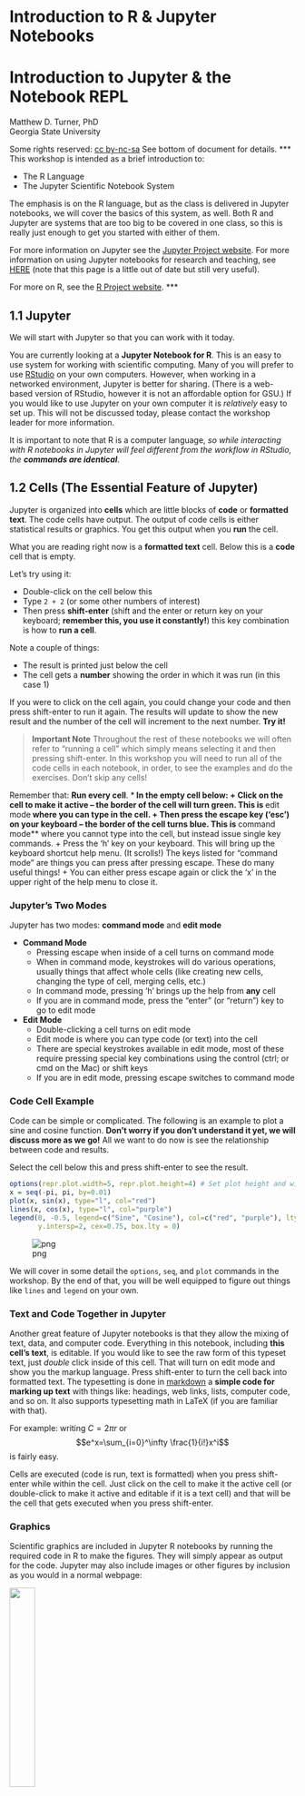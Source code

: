 
# Introduction to R & Jupyter Notebooks
# Introduction to Jupyter & the Notebook REPL

Matthew D. Turner, PhD  
Georgia State University

Some rights reserved: [cc by-nc-sa](https://creativecommons.org/licenses/by-nc-sa/4.0/) See bottom of document for details.
***
This workshop is intended as a brief introduction to:

+ The R Language
+ The Jupyter Scientific Notebook System

The emphasis is on the R language, but as the class is delivered in Jupyter notebooks, we will cover the basics of this system, as well. Both R and Jupyter are systems that are too big to be covered in one class, so this is really just enough to get you started with either of them. 

For more information on Jupyter see the [Jupyter Project website](http://jupyter.org/). For more information on using Jupyter notebooks for research and teaching, see [HERE](https://jupyter.brynmawr.edu/services/public/dblank/Jupyter%20Notebook%20Users%20Manual.ipynb) (note that this page is a little out of date but still very useful).

For more on R, see the [R Project website](https://www.r-project.org/).
***

## 1.1 Jupyter

We will start with Jupyter so that you can work with it today.

You are currently looking at a **Jupyter Notebook for R**. This is an easy to use system for working with scientific computing. Many of you will prefer to use [RStudio](https://www.rstudio.com/products/rstudio/) on your own computers. However, when working in a networked environment, Jupyter is better for sharing. (There is a web-based version of RStudio, however it is not an affordable option for GSU.) If you would like to use Jupyter on your own computer it is _relatively_ easy to set up. This will not be discussed today, please contact the workshop leader for more information.

It is important to note that R is a computer language, _so while interacting with R notebooks in Jupyter will feel different from the workflow in RStudio, the **commands are identical**_. 

## 1.2 Cells (The Essential Feature of Jupyter)

Jupyter is organized into **cells** which are little blocks of **code** or **formatted text**. The code cells have output. The output of code cells is either statistical results or graphics. You get this output when you **run** the cell.

What you are reading right now is a **formatted text** cell. Below this is a **code** cell that is empty. 

Let's try using it:

+ Double-click on the cell below this
+ Type `2 + 2` (or some other numbers of interest)
+ Then press **shift-enter** (shift and the enter or return key on your keyboard; **remember this, you use it constantly!**) this key combination is how to **run a cell**.

Note a couple of things:

+ The result is printed just below the cell
+ The cell gets a **number** showing the order in which it was run (in this case 1)

If you were to click on the cell again, you could change your code and then press shift-enter to run it again. The results will update to show the new result and the number of the cell will increment to the next number. **Try it!**

> **Important Note** Throughout the rest of these notebooks we will often refer to "running a cell" which simply means selecting it and then pressing shift-enter. In this workshop you will need to run all of the code cells in each notebook, in order, to see the examples and do the exercises. Don't skip any cells!

Remember that: **Run every cell**.
***
In the empty cell below:
+ Click on the cell to make it active -- the border of the cell will turn green. This is **edit mode** where you can type in the cell.
+ Then press the escape key ('esc') on your keyboard -- the border of the cell turns blue. This is **command mode** where you cannot type into the cell, but instead issue single key commands.
+ Press the 'h' key on your keyboard. This will bring up the keyboard shortcut help menu. (It scrolls!) The keys listed for "command mode" are things you can press after pressing escape. These do many useful things!
+ You can either press escape again or click the 'x' in the upper right of the help menu to close it.

### Jupyter's Two Modes

Jupyter has two modes: **command mode** and **edit mode**

+ **Command Mode**
  + Pressing escape when inside of a cell turns on command mode
  + When in command mode, keystrokes will do various operations, usually things that affect whole cells (like creating new cells, changing the type of cell, merging cells, etc.)
  + In command mode, pressing 'h' brings up the help from **any** cell
  + If you are in command mode, press the "enter" (or "return") key to go to edit mode
+ **Edit Mode**
  + Double-clicking a cell turns on edit mode
  + Edit mode is where you can type code (or text) into the cell
  + There are special keystrokes available in edit mode, most of these require pressing special key combinations using the control (ctrl; or cmd on the Mac) or shift keys
  + If you are in edit mode, pressing escape switches to command mode

### Code Cell Example
Code can be simple or complicated. The following is an example to plot a sine and cosine function. **Don't worry if you don't understand it yet, we will discuss more as we go!** All we want to do now is see the relationship between code and results.

Select the cell below this and press shift-enter to see the result.


```R
options(repr.plot.width=5, repr.plot.height=4) # Set plot height and width
x = seq(-pi, pi, by=0.01) 
plot(x, sin(x), type="l", col="red")
lines(x, cos(x), type="l", col="purple")
legend(0, -0.5, legend=c("Sine", "Cosine"), col=c("red", "purple"), lty=1, 
       y.intersp=2, cex=0.75, box.lty = 0)
```


![png](output_4_0.png)


We will cover in some detail the `options`, `seq`, and `plot` commands in the workshop. By the end of that, you will be well equipped to figure out things like `lines` and `legend` on your own.

### Text and Code Together in Jupyter

Another great feature of Jupyter notebooks is that they allow the mixing of text, data, and computer code. Everything in this notebook, including **this cell's text**, is editable. If you would like to see the raw form of this typeset text, just _double_ click inside of this cell. That will turn on edit mode and show you the markup language. Press shift-enter to turn the cell back into formatted text. The typesetting is done in [markdown](https://jupyter-notebook.readthedocs.io/en/stable/examples/Notebook/Working%20With%20Markdown%20Cells.html) a **simple code for marking up text** with things like: headings, web links, lists, computer code, and so on. It also supports typesetting math in LaTeX (if you are familiar with that). 

For example: writing $C = 2 \pi r$ or $$e^x=\sum_{i=0}^\infty \frac{1}{i!}x^i$$ is fairly easy.

Cells are executed (code is run, text is formatted) when you press shift-enter while within the cell. Just click on the cell to make it the active cell (or double-click to make it active and editable if it is a text cell) and that will be the cell that gets executed when you press shift-enter.

### Graphics

Scientific graphics are included in Jupyter R notebooks by running the required code in R to make the figures. They will simply appear as output for the code. Jupyter may also include images or other figures by inclusion as you would in a normal webpage:

<img width=30% src="./lolcat_orly.jpg" />

With all of these features, Jupyter makes an excellent laboratory notebook!
***
Make the cell below the active cell, then press escape to get into command mode. Then press 'a' or 'b' a couple of times. See what happens.

In command mode, pressing 'a' makes a new cell **above** the current one and pressing 'b' makes a new cell **below** the current one. When working on your own notebooks this is needed on a regular basis. If you want to **delete** a cell, click on the cell, press 'escape' to enter command mode, and press the 'd' key _twice_.

When new cells are created they are code cells by default. To make them into formatted text cells, press escape to enter command mode, and then 'm" (short for [markdown](http://jupyter-notebook.readthedocs.io/en/stable/examples/Notebook/Working%20With%20Markdown%20Cells.html), the special language for entering formatted text). To make a text cell back into a code cell, press 'y' (also in command mode).

***
## 1.3 Input & Output
Execute the cell below this and interpret the output. Hint, if you can use a simple calculator you are in good shape:


```R
1 + 2
10*33
14 - 7
1/2
```

The main thing to note here is that each line of code gets evaluated and the corresponding result appears on a line of output. **In the same order!**

### Persistence

Another feature of Jupyter is that variables defined in one cell will be available for use in later cells. In the cell below this we define a variable called `a` which has the value `10`. Make sure to run this cell before moving on!


```R
a = 10
```

In the cell below this one, we use the value of `a` to do a calculation:


```R
a + 2
```

***
In the next two cells try the following calculation:
1. Pick a three-digit number whose digits are decreasing from left to right. Like 952. 
2. Then reverse the digits to create a new number, and subtract this number from the original number. do this in the first empty cell below. 
3. With the **resulting number**, add it to the reverse of itself. Do this in the second empty cell below.

What did you get?

If you got 1089, then you followed the instructions. If you got something else, I am not sure what to tell you. 

However, as long as you were able to enter a calculation (any calculation) into the cells, press shift-enter to get the results, and read the output, you are ready to proceed to the next notebook and begin learning R.
***
Version 1.0  
2018.06.06  

To contact the author, please email [mturner46@gsu.edu](mailto:mturner46@gsu.edu). Please contact me with recommendations for improvement or if you find any errors. This work may be adapted for any non-commercial purpose within the bounds of the license.

<a rel="license" href="http://creativecommons.org/licenses/by-nc-sa/4.0/"><img alt="Creative Commons License" style="border-width:0" src="https://i.creativecommons.org/l/by-nc-sa/4.0/88x31.png" /></a><br />This work is licensed under a <a rel="license" href="http://creativecommons.org/licenses/by-nc-sa/4.0/">Creative Commons Attribution-NonCommercial-ShareAlike 4.0 International License</a>.
